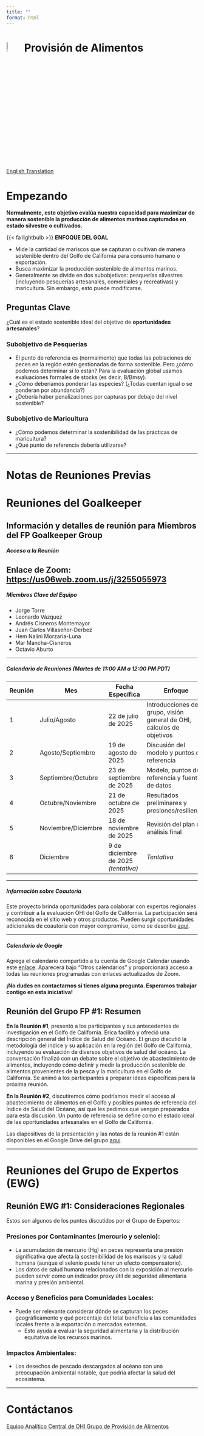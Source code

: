 ```yaml
---
title: ""
format: html
---
```


# ![](figs/food-provision.svg){width="8%" height="8%" color="red"} **Provisión de Alimentos**

<div class="button-container">
  <a href="https://ohi-goc.github.io/OHI_GOC/chapters/fp.html" class="custom-button">
    <i class="fas fa-globe"></i> English Translation
  </a>
</div>

# **Empezando**

**Normalmente, este objetivo evalúa nuestra capacidad para maximizar de manera sostenible la producción de alimentos marinos capturados en estado silvestre o cultivados.**

::: {.custom-box}
{{< fa lightbulb >}} **ENFOQUE DEL GOAL**

-   Mide la cantidad de mariscos que se capturan o cultivan de manera sostenible dentro del Golfo de California para consumo humano o exportación.  
-   Busca maximizar la producción sostenible de alimentos marinos.  
-   Generalmente se divide en dos subobjetivos: pesquerías silvestres (incluyendo pesquerías artesanales, comerciales y recreativas) y maricultura. Sin embargo, esto puede modificarse.  
:::

## Preguntas Clave

¿Cuál es el estado sostenible ideal del objetivo de **oportunidades artesanales**?

### **Subobjetivo de Pesquerías**

- El punto de referencia es (normalmente) que todas las poblaciones de peces en la región estén gestionadas de forma sostenible. Pero ¿cómo podemos determinar si lo están? Para la evaluación global usamos evaluaciones formales de stocks (es decir, B/Bmsy).
- ¿Cómo deberíamos ponderar las especies? (¿Todas cuentan igual o se ponderan por abundancia?)
- ¿Debería haber penalizaciones por capturas por debajo del nivel sostenible?

### **Subobjetivo de Maricultura**

- ¿Cómo podemos determinar la sostenibilidad de las prácticas de maricultura?
- ¿Qué punto de referencia debería utilizarse?

------------------------------------------------------------------------

# Notas de Reuniones Previas

# **Reuniones del Goalkeeper**

::: {.callout-note collapse="true"}
## Información y detalles de reunión para Miembros del FP Goalkeeper Group

##### **Acceso a la Reunión**

**Enlace de Zoom:** <https://us06web.zoom.us/j/3255055973>  
---

##### **Miembros Clave del Equipo**

- Jorge Torre  
- Leonardo Vázquez  
- Andrés Cisneros Montemayor  
- Juan Carlos Villaseñor-Derbez  
- Hem Nalini Morzaria-Luna  
- Mar Mancha-Cisneros  
- Octavio Aburto  

---

##### **Calendario de Reuniones _(Martes de 11:00 AM a 12:00 PM PDT)_**

| Reunión | Mes | Fecha Específica | Enfoque |
|---------|------|------------------|---------|
| 1 | Julio/Agosto | 22 de julio de 2025 | Introducciones del grupo, visión general de OHI, cálculos de objetivos |
| 2 | Agosto/Septiembre | 19 de agosto de 2025 | Discusión del modelo y puntos de referencia |
| 3 | Septiembre/Octubre | 23 de septiembre de 2025 | Modelo, puntos de referencia y fuentes de datos |
| 4 | Octubre/Noviembre | 21 de octubre de 2025 | Resultados preliminares y presiones/resiliencia |
| 5 | Noviembre/Diciembre | 18 de noviembre de 2025 | Revisión del plan de análisis final |
| 6 | Diciembre | 9 de diciembre de 2025 *(tentativa)* | *Tentativa* |

---

##### **Información sobre Coautoría**

Este proyecto brinda oportunidades para colaborar con expertos regionales y contribuir a la evaluación OHI del Golfo de California. La participación será reconocida en el sitio web y otros productos. Pueden surgir oportunidades adicionales de coautoría con mayor compromiso, como se describe [aquí](https://docs.google.com/document/d/16jwVGjbQpF_6B6sbkhb4xO00WAXdDiESBXu-n2a7D1k/edit?tab=t.0).

---

##### **Calendario de Google**

Agrega el calendario compartido a tu cuenta de Google Calendar usando este [enlace](https://calendar.google.com/calendar/u/0?cid=Y184ZmIyNzhjNmQwM2E5MGFjZDJjYWE0MDdhOTcyY2ZlMjcxYTQwNzA3Mjc0MDFiNzM0NzRkNjdjNGM0NDE0ZjQyQGdyb3VwLmNhbGVuZGFyLmdvb2dsZS5jb20). Aparecerá bajo "Otros calendarios" y proporcionará acceso a todas las reuniones programadas con enlaces actualizados de Zoom.

**¡No dudes en contactarnos si tienes alguna pregunta. Esperamos trabajar contigo en esta iniciativa!**

:::

## Reunión del Grupo FP #1: Resumen

**En la Reunión #1**, presentó a los participantes y sus antecedentes de investigación en el Golfo de California. Erica facilitó y ofreció una descripción general del Índice de Salud del Océano. El grupo discutió la metodología del índice y su aplicación en la región del Golfo de California, incluyendo su evaluación de diversos objetivos de salud del océano. La conversación finalizó con un debate sobre el objetivo de abastecimiento de alimentos, incluyendo cómo definir y medir la producción sostenible de alimentos provenientes de la pesca y la maricultura en el Golfo de California. Se animó a los participantes a preparar ideas específicas para la próxima reunión.

**En la Reunión #2**, discutiremos cómo podríamos medir el acceso al abastecimiento de alimentos en el Golfo y posibles puntos de referencia del Índice de Salud del Océano, así que les pedimos que vengan preparados para esta discusión. Un punto de referencia se define como el estado ideal de las oportunidades artesanales en el Golfo de California.

Las diapositivas de la presentación y las notas de la reunión #1 están disponibles en el Google Drive del grupo [aquí](https://drive.google.com/drive/u/0/folders/1W0_ki39XNR1zHN4tBo_tQ-wnVia4grP8).  

------------------------------------------------------------------------

# **Reuniones del Grupo de Expertos (EWG)**

## Reunión EWG #1: Consideraciones Regionales

Estos son algunos de los puntos discutidos por el Grupo de Expertos:

### Presiones por Contaminantes (mercurio y selenio):

- La acumulación de mercurio (Hg) en peces representa una presión significativa que afecta la sostenibilidad de los mariscos y la salud humana (aunque el selenio puede tener un efecto compensatorio).  
- Los datos de salud humana relacionados con la exposición al mercurio pueden servir como un indicador proxy útil de seguridad alimentaria marina y presión ambiental.

### Acceso y Beneficios para Comunidades Locales:

- Puede ser relevante considerar dónde se capturan los peces geográficamente y qué porcentaje del total beneficia a las comunidades locales frente a la exportación o mercados externos.  
  - Esto ayuda a evaluar la seguridad alimentaria y la distribución equitativa de los recursos marinos.

### Impactos Ambientales:

- Los desechos de pescado descargados al océano son una preocupación ambiental notable, que podría afectar la salud del ecosistema.

------------------------------------------------------------------------

# **Contáctanos**

<div class="button-container">
  <a href="mailto:core-ohi-gulf-ca@nceas.ucsb.edu" class="custom-button">
    <i class="fa-solid fa-square-poll-vertical"></i> Equipo Analítico Central de OHI
  </a>
  <a href="mailto:fp-ohi-gulf-ca@nceas.ucsb.edu" class="custom-button secondary">
    <i class="fa-solid fa-people-group"></i> Grupo de Provisión de Alimentos
  </a>
</div>